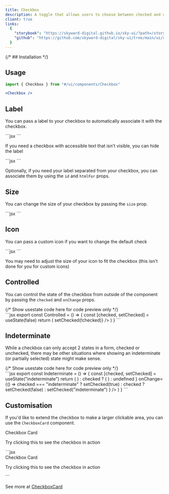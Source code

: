 ```yaml
---
title: Checkbox
description: A toggle that allows users to choose between checked and unchecked states.
client: true
links:
  {
    "storybook": "https://skyward-digital.github.io/sky-ui/?path=/story/ui-components-checkbox--default",
    "github": "https://github.com/skyward-digital/sky-ui/tree/main/ui/components/Checkbox",
  }
---
```



<CodePreview client:load>
  <Checkbox client:load />
  <Checkbox defaultChecked client:load />
</CodePreview>

{/* ## Installation */}

## Usage

```jsx
import { Checkbox } from "#/ui/components/Checkbox"
```

```jsx
<Checkbox />
```

## Label

You can pass a label to your checkbox to automatically associate it with the checkbox.

<CodePreview client:load>
  <Checkbox label="Accept terms and conditions" defaultChecked client:load />
  <div slot="code">
    ```jsx
    <Checkbox label="Accept terms and conditions" defaultChecked />
    ```
  </div>
</CodePreview>

If you need a checkbox with accessible text that isn't visible, you can hide the label

<CodePreview client:load>
  <Checkbox label="Accept terms and conditions" hideLabel defaultChecked client:load />
  <div slot="code">
    ```jsx
    <Checkbox label="Accept terms and conditions" hideLabel defaultChecked />
    ```
  </div>
</CodePreview>

Optionally, if you need your label separated from your checkbox, you can associate them by using the `id` and `htmlFor` props.

## Size

You can change the size of your checkbox by passing the `size` prop.

<CodePreview client:load>
  <Checkbox size="sm" label="size sm" hideLabel defaultChecked client:load />
  <Checkbox size="md" label="size md" hideLabel defaultChecked client:load />
  <Checkbox size="lg" label="size lg" hideLabel defaultChecked client:load />
  <div slot="code">
    ```jsx
    <Checkbox
      size="sm" // sm, md, lg
      label="size sm"
      hideLabel
      defaultChecked
    />
    ```
  </div>
</CodePreview>

## Icon

You can pass a custom icon if you want to change the default check

<CodePreview client:load>
  <Checkbox label="custom icon example" hideLabel defaultChecked client:load>
    <FaceHappyIcon slot="icon" />
  </Checkbox>
  <div slot="code">
    ```jsx
    <Checkbox label="custom icon example" hideLabel defaultChecked>
      <FaceHappyIcon slot="icon" />
    </Checkbox>
    ```
  </div>
</CodePreview>

You may need to adjust the size of your icon to fit the checkbox (this isn't done for you for custom icons)

## Controlled

You can control the state of the checkbox from outside of the component by passing the `checked` and `onChange` props.

<CodePreview client:load>
  {/* Show usestate code here for code preview only */}
  <Checkbox label="controlled example" defaultChecked client:load />
  <div slot="code">
    ```jsx
    export const Controlled = () => {
      const [checked, setChecked] = useState(false)
      return (
        <Checkbox
          label="controlled example"
          checked={checked}
          onChange={() => setChecked(!checked)}
        />
      )
    }
    ```
  </div>
</CodePreview>

## Indeterminate

While a checkbox can only accept 2 states in a form, checked or unchecked, there may be other situations where showing an indeterminate (or partially selected) state might make sense.

<CodePreview client:load>
  {/* Show usestate code here for code preview only */}
  <Checkbox label="indeterminate example" hideLabel defaultChecked client:load>
    <MinusIcon slot="icon" strokeWidth={3} />
  </Checkbox>
  <div slot="code">
    ```jsx
    export const Indeterminate = () => {
      const [checked, setChecked] = useState("indeterminate")
      return (
        <Checkbox
          id="email"
          label="Accept terms and conditions"
          checked={checked}
          icon={
            checked === "indeterminate" ? (
              <MinusIcon />
            ) : checked ? (
              <CheckIcon />
            ) : undefined
          }
          onChange={() =>
            checked === "indeterminate"
              ? setChecked(true)
              : checked
              ? setChecked(false)
              : setChecked("indeterminate")
          }
        />
      )
    }
    ```
  </div>
</CodePreview>

## Customisation

If you'd like to extend the checkbox to make a larger clickable area, you can use the `CheckboxCard` component.

<CodePreview client:load>
  <CheckboxCard client:load defaultChecked showCheckbox className="max-w-md flex items-start">
    <div className="text-left">
      <label htmlFor="custom-checkbox" className="font-bold">
        Checkbox Card
      </label>
      <p className="text-sm text-gray-500">Try clicking this to see the checkbox in action</p>
    </div>
  </CheckboxCard>
  <div slot="code">
    ```jsx
    <CheckboxCard client:load defaultChecked showCheckbox className="max-w-md flex items-start">
      <div className="text-left">
        <label htmlFor="custom-checkbox" className="font-bold">
          Checkbox Card
        </label>
        <p className="text-sm text-gray-500">Try clicking this to see the checkbox in action</p>
      </div>
    </CheckboxCard>
    ```
  </div>
</CodePreview>

See more at [CheckboxCard](/docs/components/CheckboxCard)
